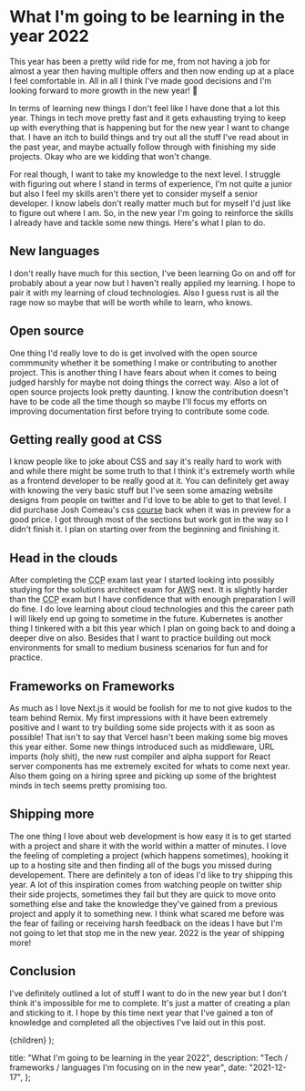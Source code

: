 
# What I'm going to be learning in the year 2022

This year has been a pretty wild ride for me, from not having a job for almost a year then having multiple offers and then now ending up at a place I feel comfortable in. All in all I think I've made good decisions
and I'm looking forward to more growth in the new year! 🚀

In terms of learning new things I don't feel like I have done that a lot this year. Things in tech move pretty fast and it gets exhausting trying to keep up with everything that is happening
but for the new year I want to change that. I have an itch to build things and try out all the stuff I've read about in the past year, and maybe actually follow through with finishing my side projects. Okay
who are we kidding that won't change.

For real though, I want to take my knowledge to the next level. I struggle with figuring out where I stand in terms of experience, I'm not quite a junior but also I feel
my skills aren't there yet to consider myself a senior developer. I know labels don't really matter much but for myself I'd just like to figure out where I am. So, in the new year I'm going to reinforce
the skills I already have and tackle some new things. Here's what I plan to do.

## New languages

I don't really have much for this section, I've been learning Go on and off for probably about a year now but I haven't really applied my learning. I hope to pair it with my learning of cloud technologies. Also I guess rust is all the rage now so maybe that will be worth while to learn, who knows.

## Open source

One thing I'd really love to do is get involved with the open source commmunity whether it be something I make or contributing to another project. This is another thing I have fears about when it comes to being judged harshly for maybe not doing things the correct way. Also a lot of open source projects look pretty daunting.
I know the contribution doesn't have to be code all the time though so maybe I'll focus my efforts on improving documentation first before trying to contribute some code.

## Getting really good at CSS

I know people like to joke about CSS and say it's really hard to work with and while there might be some truth to that I think it's extremely worth while as a frontend developer to be really good at it. You
can definitely get away with knowing the very basic stuff but I've seen some amazing website designs from people on twitter and I'd love to be able to get to that level. I did purchase Josh Comeau's css <a href="https://css-for-js.dev/" target="_blank" rel="noopener noreferrer" aria-label="Visit CSS for JS devs, opens in a new tab">course</a> back
when it was in preview for a good price. I got through most of the sections but work got in the way so I didn't finish it. I plan on starting over from the beginning and finishing it.

## Head in the clouds

After completing the <abbr title="Certified Cloud Practitioner">CCP</abbr> exam last year I started looking into possibly studying for the solutions architect exam for <abbr title="Amazon Web Services">AWS</abbr> next. It is slightly harder than the <abbr title="Certified Cloud Practitioner">CCP</abbr> exam but I have confidence that
with enough preparation I will do fine. I do love learning about cloud technologies
and this the career path I will likely end up going to sometime in the future. Kubernetes
is another thing I tinkered with a bit this year which I plan on going back to and
doing a deeper dive on also. Besides that I want to practice building out mock environments
for small to medium business scenarios for fun and for practice.

## Frameworks on Frameworks

As much as I love Next.js it would be foolish for me to not give kudos to the team behind Remix. My first impressions with it have been extremely positive and I want to try building some side projects with
it as soon as possible! That isn't to say that Vercel hasn't been making some big moves this year either. Some new things introduced such as middleware, URL imports (holy shit), the new rust compiler and alpha support for React server components
has me extremely excited for whats to come next year. Also them going on a hiring spree and picking up some of the brightest minds in tech seems pretty promising too.

## Shipping more

The one thing I love about web development is how easy it is to get started with a project and share it with the world within a matter of minutes. I love the feeling of completing a project (which happens sometimes), hooking it up to a hosting site and then finding all of the bugs you missed during developement. There are
definitely a ton of ideas I'd like to try shipping this year. A lot of this inspiration comes from watching people on twitter ship their side projects, sometimes they fail but they are quick to move onto something else and take the knowledge they've gained from a previous project
and apply it to something new. I think what scared me before was the fear of failing or receiving harsh feedback on the ideas I have but I'm not going to let that stop me in the new year. 2022 is the year of shipping more!

## Conclusion

I've definitely outlined a lot of stuff I want to do in the new year but I don't think it's impossible for me to complete. It's just a matter of creating a plan and sticking to it. I hope by this time next year that I've gained a ton of knowledge and completed all the objectives I've laid out in this post.

  <BlogLayout meta={metadata}>{children}</BlogLayout>
);

  title: "What I'm going to be learning in the year 2022",
  description: "Tech / frameworks / languages I'm focusing on in the new year",
  date: "2021-12-17",
};
